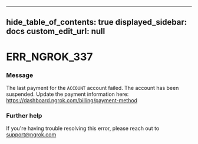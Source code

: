 
---
hide_table_of_contents: true
displayed_sidebar: docs
custom_edit_url: null
---


# ERR_NGROK_337

### Message
The last payment for the `ACCOUNT` account failed.
The account has been suspended. Update the payment information here:
https://dashboard.ngrok.com/billing/payment-method

### Further help
If you're having trouble resolving this error, please reach out to [support@ngrok.com](mailto:support@ngrok.com?subject=Help%20with%20ERR_NGROK_337)


<ErrorDetails error='err_ngrok_337' />
